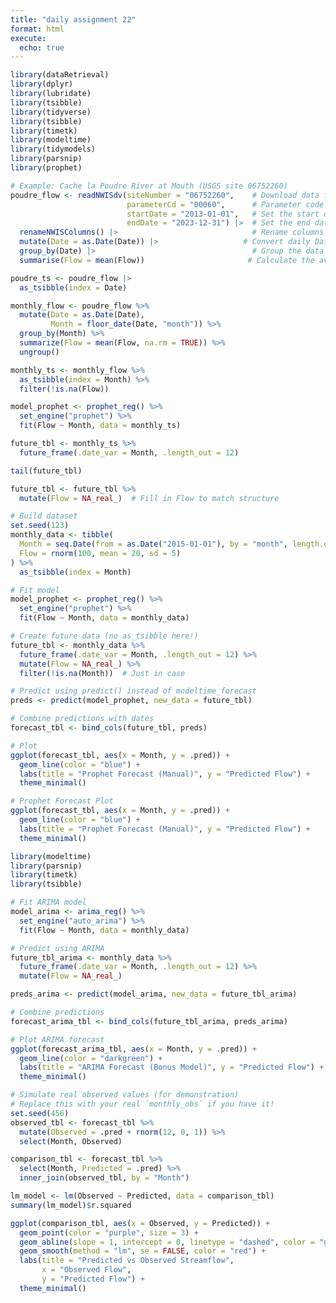 ```yaml
---
title: "daily assignment 22"
format: html
execute:
  echo: true
---
```


```r
library(dataRetrieval)
library(dplyr)
library(lubridate)
library(tsibble)
library(tidyverse)
library(tsibble)
library(timetk)
library(modeltime)
library(tidymodels)  
library(parsnip)     
library(prophet)
```

```r
# Example: Cache la Poudre River at Mouth (USGS site 06752260)
poudre_flow <- readNWISdv(siteNumber = "06752260",    # Download data from USGS for site 06752260
                          parameterCd = "00060",      # Parameter code 00060 = discharge in cfs)
                          startDate = "2013-01-01",   # Set the start date
                          endDate = "2023-12-31") |>  # Set the end date
  renameNWISColumns() |>                              # Rename columns to standard names (e.g., "Flow", "Date")
  mutate(Date = as.Date(Date)) |>                   # Convert daily Date values into a year-month format (e.g., "2023 Jan")
  group_by(Date) |>                                   # Group the data by the new monthly Date
  summarise(Flow = mean(Flow))                       # Calculate the average daily flow for each month
```


```r
poudre_ts <- poudre_flow |>
  as_tsibble(index = Date)

```

```r
monthly_flow <- poudre_flow %>%
  mutate(Date = as.Date(Date),
         Month = floor_date(Date, "month")) %>%
  group_by(Month) %>%
  summarize(Flow = mean(Flow, na.rm = TRUE)) %>%
  ungroup()

```

```r
monthly_ts <- monthly_flow %>%
  as_tsibble(index = Month) %>%
  filter(!is.na(Flow))  

model_prophet <- prophet_reg() %>%
  set_engine("prophet") %>%
  fit(Flow ~ Month, data = monthly_ts)

future_tbl <- monthly_ts %>%
  future_frame(.date_var = Month, .length_out = 12)

tail(future_tbl)
```

```r
future_tbl <- future_tbl %>%
  mutate(Flow = NA_real_)  # Fill in Flow to match structure

```

```r
# Build dataset
set.seed(123)
monthly_data <- tibble(
  Month = seq.Date(from = as.Date("2015-01-01"), by = "month", length.out = 100),
  Flow = rnorm(100, mean = 20, sd = 5)
) %>%
  as_tsibble(index = Month)

# Fit model
model_prophet <- prophet_reg() %>%
  set_engine("prophet") %>%
  fit(Flow ~ Month, data = monthly_data)

# Create future data (no as_tsibble here!)
future_tbl <- monthly_data %>%
  future_frame(.date_var = Month, .length_out = 12) %>%
  mutate(Flow = NA_real_) %>%
  filter(!is.na(Month))  # Just in case

# Predict using predict() instead of modeltime_forecast
preds <- predict(model_prophet, new_data = future_tbl)

# Combine predictions with dates
forecast_tbl <- bind_cols(future_tbl, preds)

# Plot
ggplot(forecast_tbl, aes(x = Month, y = .pred)) +
  geom_line(color = "blue") +
  labs(title = "Prophet Forecast (Manual)", y = "Predicted Flow") +
  theme_minimal()

```

```r
# Prophet Forecast Plot
ggplot(forecast_tbl, aes(x = Month, y = .pred)) +
  geom_line(color = "blue") +
  labs(title = "Prophet Forecast (Manual)", y = "Predicted Flow") +
  theme_minimal()
```

```r
library(modeltime)
library(parsnip)
library(timetk)
library(tsibble)

# Fit ARIMA model
model_arima <- arima_reg() %>%
  set_engine("auto_arima") %>%
  fit(Flow ~ Month, data = monthly_data)

# Predict using ARIMA
future_tbl_arima <- monthly_data %>%
  future_frame(.date_var = Month, .length_out = 12) %>%
  mutate(Flow = NA_real_)

preds_arima <- predict(model_arima, new_data = future_tbl_arima)

# Combine predictions
forecast_arima_tbl <- bind_cols(future_tbl_arima, preds_arima)

# Plot ARIMA forecast
ggplot(forecast_arima_tbl, aes(x = Month, y = .pred)) +
  geom_line(color = "darkgreen") +
  labs(title = "ARIMA Forecast (Bonus Model)", y = "Predicted Flow") +
  theme_minimal()
```

```r
# Simulate real observed values (for demonstration)
# Replace this with your real `monthly_obs` if you have it!
set.seed(456)
observed_tbl <- forecast_tbl %>%
  mutate(Observed = .pred + rnorm(12, 0, 1)) %>%
  select(Month, Observed)

```

```r
comparison_tbl <- forecast_tbl %>%
  select(Month, Predicted = .pred) %>%
  inner_join(observed_tbl, by = "Month")

```

```r
lm_model <- lm(Observed ~ Predicted, data = comparison_tbl)
summary(lm_model)$r.squared

```

```r
ggplot(comparison_tbl, aes(x = Observed, y = Predicted)) +
  geom_point(color = "purple", size = 3) +
  geom_abline(slope = 1, intercept = 0, linetype = "dashed", color = "gray50") +
  geom_smooth(method = "lm", se = FALSE, color = "red") +
  labs(title = "Predicted vs Observed Streamflow",
       x = "Observed Flow",
       y = "Predicted Flow") +
  theme_minimal()

```



